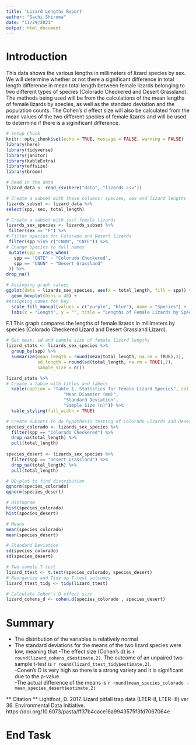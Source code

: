 ```yaml
---
title: 'Lizard Lengths Report'
author: "Sachi Shiroma"
date: "11/29/2021"
output: html_document
---
```

# Introduction 
This data shows the various lengths in millimeters of lizard species by sex.  We will determine whether or not there a significant difference in total length difference in mean total length between female lizards belonging to two different types of species (Colorado Checkered and Desert Grassland).  The methods being used will be from the calculations of the mean lengths of female lizards by species, as well as the standard deviation and the population counts. The Cohen's d effect size will also be calculated from the mean values of the two different species of female lizards and will be used to determine if there is a siginificant difference.   

```r
# Setup Chunk
knitr::opts_chunk$set(echo = TRUE, message = FALSE, warning = FALSE)
library(here)
library(tidyverse)
library(janitor)
library(kableExtra)
library(effsize)
library(broom)
```

```r
# Read in the data
lizard_data <- read_csv(here("data", "lizards.csv"))
```


```r
# Create a subset with these columns: species, sex and lizard lengths
lizards_subset <- lizard_data %>% 
select(spp, sex, total_length) 

```


```r
# Create a subset with just female lizards 
lizards_sex_species <- lizards_subset %>% 
 filter(sex == "F") %>%  
# Filter species for Colorado and Desert lizards 
 filter(spp %in% c("CNUN", "CNTE")) %>% 
# Change species to full names
 mutate(spp = case_when(
   spp == "CNTE" ~ "Colorado Checkered",
   spp == "CNUN" ~ "Desert Grassland"
 )) %>% 
drop_na()
```

```r
# Assinging graph values
ggplot(data = lizards_sex_species, aes(x = total_length, fill = spp)) + 
  geom_boxplot(bins = 40) + 
#Assigning names for key
  scale_fill_manual(values = c("purple", "blue"), name = "Species") + 
  labs(x = "Length", y = "", title = "Lengths of Female Lizards by Species" ) 
```

F.1 This graph compares the lengths of female lizards in millimeters by species (Colorado Checkered Lizard and Desert Grassland Lizard).  

```r
# Get mean, sd and sample size of female lizard lengths
lizard_stats <- lizards_sex_species %>% 
  group_by(spp) %>% 
  summarize(mean_length = round(mean(total_length, na.rm = TRUE),2),
            sd_length = round(sd(total_length, na.rm = TRUE),2),
            sample_size = n()) 

lizard_stats %>% 
# Create a table with titles and labels 
  kable(caption = "Table 1. Statistics for Female Lizard Species", col.names = c("Species",
                      "Mean Diameter (mm)",
                      "Standard Deviation",
                      "Sample Size (n)")) %>% 
  kable_styling(full_width = TRUE) 
```

```r
# Create subsets to do hypothesis testing of Colorado Lizards and Desert Lizards
species_colorado <- lizards_sex_species %>% 
  filter(spp == "Colorado Checkered") %>% 
  drop_na(total_length) %>% 
  pull(total_length)
  
species_desert <- lizards_sex_species %>% 
  filter(spp == "Desert Grassland") %>% 
  drop_na(total_length) %>% 
  pull(total_length)
```


```r
# QQ-plot to find distribution 
qqnorm(species_colorado)
qqnorm(species_desert)
```


```r
# Histogram 
hist(species_colorado)
hist(species_desert)
```


```r
# Means
mean(species_colorado)
mean(species_desert)
```

```r
# Standard Deviation 
sd(species_colorado)
sd(species_desert)
```

```r
# Two-sample T-test 
lizard_ttest <- t.test(species_colorado, species_desert)
# Reorganize and Tidy up T-test outcomes
lizard_ttest_tidy <- tidy(lizard_ttest) 
```


```r
# Calculate Cohen's D effect size
lizard_cohens_d <- cohen.d(species_colorado , species_desert) 
```

# Summary 
- The distribution of the variables is relatively normal 
- The standard deviations for the means of the two lizard species were low, meaning that 
-The effect size (Cohen's d) is `r round(lizard_cohens_d$estimate,2)`.  The outcome of an unpaired two-sample t-test is `r round(lizard_ttest_tidy$estimate,2)`.  
-Conen's D is very high so there is a strong variety and it is significant due to the p-value.  
-The actual difference of the means is `r round(mean_species_colorado - mean_species_desert$estimate,2)`

** Citation **
Lightfoot, D. 2017. Lizard pitfall trap data (LTER-II, LTER-III) ver 36. Environmental Data Initiative. https://doi.org/10.6073/pasta/ff37b4cace16a9943575f3fd7067064e 

# End Task